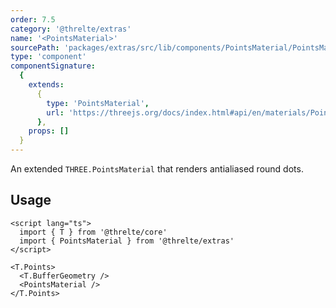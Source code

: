 ```yaml
---
order: 7.5
category: '@threlte/extras'
name: '<PointsMaterial>'
sourcePath: 'packages/extras/src/lib/components/PointsMaterial/PointsMaterial.svelte'
type: 'component'
componentSignature:
  {
    extends:
      {
        type: 'PointsMaterial',
        url: 'https://threejs.org/docs/index.html#api/en/materials/PointsMaterial'
      },
    props: []
  }
---
```


An extended `THREE.PointsMaterial` that renders antialiased round dots.

<Example path="extras/points-material" />

## Usage

```svelte
<script lang="ts">
  import { T } from '@threlte/core'
  import { PointsMaterial } from '@threlte/extras'
</script>

<T.Points>
  <T.BufferGeometry />
  <PointsMaterial />
</T.Points>
```
